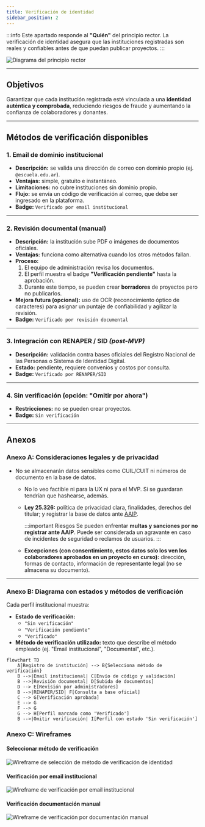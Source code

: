 ```yaml
---
title: Verificación de identidad
sidebar_position: 2
---
```


:::info
Este apartado responde al **"Quién"** del principio rector. La verificación de identidad asegura que las instituciones registradas son reales y confiables antes de que puedan publicar proyectos.
:::

![Diagrama del principio rector](/img/principio_rector.png)

---

## Objetivos

Garantizar que cada institución registrada esté vinculada a una **identidad auténtica y comprobada**, reduciendo riesgos de fraude y aumentando la confianza de colaboradores y donantes.

---

## Métodos de verificación disponibles

### 1. Email de dominio institucional  
- **Descripción:** se valida una dirección de correo con dominio propio (ej. `@escuela.edu.ar`).  
- **Ventajas:** simple, gratuito e instantáneo.  
- **Limitaciones:** no cubre instituciones sin dominio propio.  
- **Flujo:** se envía un código de verificación al correo, que debe ser ingresado en la plataforma.
- **Badge:** `Verificado por email institucional`

---

### 2. Revisión documental (manual)  
- **Descripción:** la institución sube PDF o imágenes de documentos oficiales.  
- **Ventajas:** funciona como alternativa cuando los otros métodos fallan.  
- **Proceso:**  
  1. El equipo de administración revisa los documentos.  
  2. El perfil muestra el badge **"Verificación pendiente"** hasta la aprobación.  
  3. Durante este tiempo, se pueden crear **borradores** de proyectos pero no publicarlos.  
- **Mejora futura (opcional):** uso de OCR (reconocimiento óptico de caracteres) para asignar un puntaje de confiabilidad y agilizar la revisión.
- **Badge:** `Verificado por revisión documental`

---

### 3. Integración con RENAPER / SID *(post-MVP)*  
- **Descripción:** validación contra bases oficiales del Registro Nacional de las Personas o Sistema de Identidad Digital.  
- **Estado:** pendiente, requiere convenios y costos por consulta.
- **Badge:** `Verificado por RENAPER/SID`

---

### 4. Sin verificación (opción: "Omitir por ahora") 
- **Restricciones:** no se pueden crear proyectos.  
- **Badge:** `Sin verificación`

---

## Anexos

### Anexo A: Consideraciones legales y de privacidad

- No se almacenarán datos sensibles como CUIL/CUIT ni números de documento en la base de datos.
    - No lo veo factible ni para la UX ni para el MVP. Si se guardaran tendrían que hashearse, además.
    - **Ley 25.326:** política de privacidad clara, finalidades, derechos del titular; y registrar la base de datos ante [AAIP](https://www.argentina.gob.ar/aaip/datospersonales/tramites?utm_source=chatgpt.com).

        :::important Riesgos
        Se pueden enfrentar **multas y sanciones por no registrar ante AAIP**. Puede ser considerada un agravante en caso de incidentes de seguridad o reclamos de usuarios.
        :::
    - **Excepciones (con consentimiento, estos datos solo los ven los colaboradores aprobados en un proyecto en curso):** dirección, formas de contacto, información de representante legal (no se almacena su documento).

---

### Anexo B: Diagrama con estados y métodos de verificación

Cada perfil institucional muestra:  
- **Estado de verificación:**  
  - `"Sin verificación"`  
  - `"Verificación pendiente"`  
  - `"Verificado"`  
- **Método de verificación utilizado:** texto que describe el método empleado (ej. "Email institucional", "Documental", etc.).

```mermaid
flowchart TD
    A[Registro de institución] --> B{Selecciona método de verificación}
    B -->|Email institucional| C[Envío de código y validación]
    B -->|Revisión documental| D[Subida de documentos]
    D --> E[Revisión por administradores]
    B -->|RENAPER/SID| F[Consulta a base oficial]
    C --> G[Verificación aprobada]
    E --> G
    F --> G
    G --> H[Perfil marcado como 'Verificado']
    B -->|Omitir verificación| I[Perfil con estado 'Sin verificación']
```

### Anexo C: Wireframes

#### Seleccionar método de verificación

![Wireframe de selección de método de verificación de identidad](/img/wireframes/registro/01-metodo-verificacion.png)

#### Verificación por email institucional

![Wireframe de verificación por email institucional](/img/wireframes/registro/02-verificacion-email.png)

#### Verificación documentación manual

![Wireframe de verificación por documentación manual](/img/wireframes/registro/03-verificacion-manual.png)